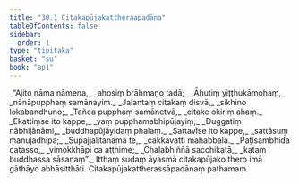 ```yaml
---
title: "30.1 Citakapūjakattheraapadāna"
tableOfContents: false
sidebar:
  order: 1
type: "tipitaka"
basket: "su"
book: "ap1"
---
```



<DynamicBreadcrumb />

<Division number="1" book="ap1" bookNo="20" page="276">

<Paragraph number="3358" type="verses" book="ap1">
_“Ajito nāma nāmena,_  
_ahosiṃ brāhmaṇo tadā;_  
_Āhutiṃ yiṭṭhukāmohaṃ,_  
_nānāpupphaṃ samānayiṃ._  

</Paragraph>

</Division>
<Division number="2" book="ap1" bookNo="20" page="276">

<Paragraph number="3359" type="verses" book="ap1">
_Jalantaṃ citakaṃ disvā,_  
_sikhino lokabandhuno;_  
_Tañca pupphaṃ samānetvā,_  
_citake okiriṃ ahaṃ._  

</Paragraph>

</Division>
<Division number="3" book="ap1" bookNo="20" page="276">

<Paragraph number="3360" type="verses" book="ap1">
_Ekattiṃse ito kappe,_  
_yaṃ pupphamabhipūjayiṃ;_  
_Duggatiṃ nābhijānāmi,_  
_buddhapūjāyidaṃ phalaṃ._  

</Paragraph>

</Division>
<Division number="4" book="ap1" bookNo="20" page="276">

<Paragraph number="3361" type="verses" book="ap1">
_Sattavīse ito kappe,_  
_sattāsuṃ manujādhipā;_  
_Supajjalitanāmā te,_  
_cakkavattī mahabbalā._  

</Paragraph>

</Division>
<Division number="5" book="ap1" bookNo="20" page="276">

<Paragraph number="3362" type="verses" book="ap1">
_Paṭisambhidā catasso,_  
_vimokkhāpi ca aṭṭhime;_  
_Chaḷabhiññā sacchikatā,_  
_kataṃ buddhassa sāsanaṃ”._  

</Paragraph>

<Paragraph number="3363" book="ap1">
Itthaṃ sudaṃ āyasmā citakapūjako thero imā gāthāyo abhāsitthāti.

</Paragraph>
</Division>

<Paragraph number="3364" type="center" book="ap1">
Citakapūjakattherassāpadānaṃ paṭhamaṃ.
</Paragraph>